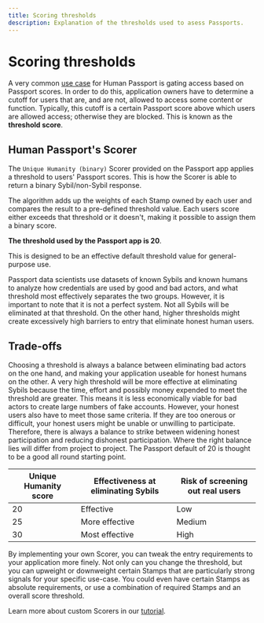 ```yaml
---
title: Scoring thresholds
description: Explanation of the thresholds used to asess Passports.
---
```


# Scoring thresholds

A very common [use case](../../overview/use-cases.md) for Human Passport is gating access based on Passport scores.
In order to do this, application owners have to determine a cutoff for users that are, and are not, allowed to access some content or function.
Typically, this cutoff is a certain Passport score above which users are allowed access; otherwise they are blocked. 
This is known as the **threshold score**.

## Human Passport's Scorer

The `Unique Humanity (binary)` Scorer provided on the Passport app applies a threshold to users' Passport scores.
This is how the Scorer is able to return a binary Sybil/non-Sybil response. 

The algorithm adds up the weights of each Stamp owned by each user and compares the result to a pre-defined threshold value.
Each users score either exceeds that threshold or it doesn't, making it possible to assign them a binary score.

**The threshold used by the Passport app is 20**. 

This is designed to be an effective default threshold value for general-purpose use.

Passport data scientists use datasets of known Sybils and known humans to analyze how credentials are used by good and bad actors, and what threshold most effectively separates the two groups.
However, it is important to note that it is not a perfect system. Not all Sybils will be eliminated at that threshold. 
On the other hand, higher thresholds might create excessively high barriers to entry that eliminate honest human users.

## Trade-offs

Choosing a threshold is always a balance between eliminating bad actors on the one hand, and making your application useable for honest humans on the other.
A very high threshold will be more effective at eliminating Sybils because the time, effort and possibly money expended to meet the threshold are greater. 
This means it is less economically viable for bad actors to create large numbers of fake accounts. 
However, your honest users also have to meet those same criteria. 
If they are too onerous or difficult, your honest users might be unable or unwilling to participate. 
Therefore, there is always a balance to strike between widening honest participation and reducing dishonest participation.
Where the right balance lies will differ from project to project. The Passport default of 20 is thought to be a good all round starting point.

|Unique Humanity score  | Effectiveness at eliminating Sybils  | Risk of screening out real users  |
|---------------|---------------|---------------|
| 20 | Effective | Low |
| 25 | More effective  | Medium  |
|30 | Most effective  | High |


By implementing your own Scorer, you can tweak the entry requirements to your application more finely. 
Not only can you change the threshold, but you can upweight or downweight certain Stamps that are particularly strong signals for your specific use-case.
You could even have certain Stamps as absolute requirements, or use a combination of required Stamps and an overall score threshold.

Learn more about custom Scorers in our [tutorial](../tutorials/client-side-scoring.md).
